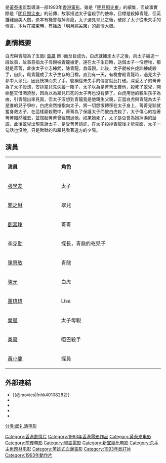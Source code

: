 {{Infobox Film
| name =太子傳說
| original_name = ''{{lang|en|No More Love, No More Death}}'' 
| image = No More Love No More Death DVD cover.jpg
| caption = DVD封面 
| director =[[呂嘉華|呂嘉華]]、[[邱禮濤|邱禮濤]]、[[黃泰來|黃泰來]]
| producer =郭桂成<br />郭偉祺<br />鄧文超<br />黃泰來
| producer_2 = 郭桂成
| writer =秋婷
| starring = [[張學友|張學友]] <br />[[關之琳|關之琳]] <br />[[劉嘉玲|劉嘉玲]] <br />[[李克勤|李克勤]]
| music = 黃耀光
| cinematography = [[邱禮濤|邱禮濤]]
| editing = |
| production_company =佳寧娜電影娛樂製作有限公司
| distributor =星光娛樂有限公司<br />新寶娛樂有限公司
| released = {{HKG-1959}}：{{film date|1993|4|16}}<br>{{TWN}}：{{film date|1993||}}
| runtime = 89 分鐘|
| country = {{HKG-1959}}|
| awards = |
| language = [[粵語|粵語]]|
| budget = |
| gross = HK $6,917,896.00
| preceded_by = [[明月照尖東|明月照尖東]]|
| followed_by = |
| amg_id = |
| imdb_id        = tt0108282|
}}
{{engname|《太子傳說》|''No More Love, No More Death''}}是[[黃泰來|黃泰來]]監製導演一部1993年[[香港電影|香港電影]]。雖是「[[明月照尖東|明月照尖東]]」的續集，但故事實際是「[[明月照尖東|明月照尖東]]」的前傳，故事描述太子當殺手的使命，目標是殺掉青龍，但英雄難過美人關，原本有機會殺掉青龍，太子遇見翠兒之後，破除了太子從未失手的傳言。本片在結束時，有播放「[[明月照尖東|明月照尖東]]」的劇情大概。

==劇情概要==

白虎與青龍為了玉鳳( [[葉晨|葉晨]] 飾 )而反目成仇，白虎就擄走太子之後，向太子編造一段故事，故事意指太子母親被青龍擄走，還在太子生日時，送個太子一份禮物，那就是菁菁，此後太子立志練武，除青龍，救母親。此後，太子就被白虎訓練成殺手，自此，殺青龍成了太子生存的目標。直到有一天，有機會殺青龍時，遇見太子夢中人翠兒，因此恍神而失了手，號稱從未失手的傳言就此打破。深愛太子的菁菁為了太子設想，安排翠兒先失蹤一陣子，太子以為是菁菁出賣他，殺死了翠兒，開始整天借酒澆愁，因為以為翠兒已死的太子再也沒有夢了。白虎用他的親生孩子為由，引青龍出來見面，但太子沒想到青龍竟是他親生父親，正當白虎與青龍為太子是誰的兒子爭吵，白虎突然槍指向太子，將一切怨恨轉移在太子身上，菁菁見狀就奮身救太子，在這樣廝殺戰中，菁菁為了保護太子而被白虎殺了，太子傷心的抱著菁菁黯然離去，並憶起菁菁曾經問過他，如果她死了，太子是否會為她掉淚的話語，此後翠兒出現告訴太子，是受菁菁請託，在太子殺掉青龍後才能見面，太子一句話也沒說，只是默默的和翠兒看著遠方的夕陽。

==演員==
{|class="wikitable" width="56%"
|- style="background:cornflowerblue; color:white" align=center
|style="width:2%"|'''演員'''||style="width:4%"|'''角色'''
|-
|[[張學友|張學友]]||  太子
|-
|[[關之琳|關之琳]] || 翠兒
|-
|[[劉嘉玲|劉嘉玲]] || 菁菁
|-
|[[李克勤|李克勤]] || 探長，青龍的乾兒子
|-
|[[陳惠敏|陳惠敏]] || 青龍
|-
|[[陳元|陳元]] || 白虎
|-
|[[董瑋瑋|董瑋瑋]] || Lisa
|-
|[[葉晨|葉晨]] || 太子母親
|-
|[[秦豪|秦豪]] || 啞巴殺手 
|-
|[[黃小龍|黃小龍]] || 探員
|}

==外部連結==
*{{@movies|fnhk40108282}}
*{{douban}}
*{{Mtime|35809}}
*{{hkmdb title|7645}}
*{{imdb title|0108282}}

{{邱禮濤}}
{{張學友}}
{{李克勤}}
[[Category:香港劇情片|Category:香港劇情片]]
[[Category:1993年香港電影作品|Category:1993年香港電影作品]]
[[分类:邱礼涛电影|分类:邱礼涛电影]]
[[Category:黄泰来电影|Category:黄泰来电影]]
[[Category:前传电影|Category:前传电影]]
[[Category:粵語電影|Category:粵語電影]]
[[Category:新宝娱乐电影|Category:新宝娱乐电影]]
[[Category:杀手主角题材电影|Category:杀手主角题材电影]]
[[Category:英雄式血灑電影|Category:英雄式血灑電影]]
[[Category:1993年武打片|Category:1993年武打片]]
[[Category:1993年動作片|Category:1993年動作片]]